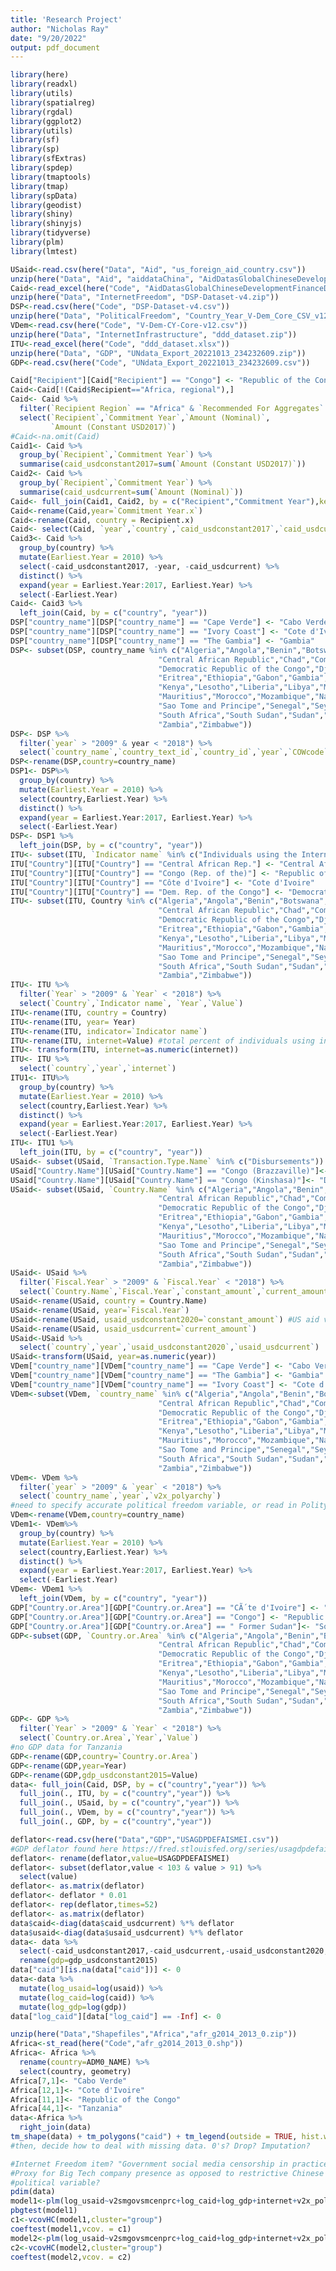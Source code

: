 ```yaml
---
title: 'Research Project'
author: "Nicholas Ray"
date: "9/20/2022"
output: pdf_document
---
```

```r
library(here)
library(readxl)
library(utils)
library(spatialreg)
library(rgdal)
library(ggplot2)
library(utils)
library(sf)
library(sp)
library(sfExtras)
library(spdep)
library(tmaptools)
library(tmap)
library(spData)
library(geodist)
library(shiny)
library(shinyjs)
library(tidyverse)
library(plm)
library(lmtest)
```
```r
USaid<-read.csv(here("Data", "Aid", "us_foreign_aid_country.csv"))
unzip(here("Data", "Aid", "aiddataChina", "AidDatasGlobalChineseDevelopmentFinanceDataset_v2.0.zip"))
Caid<-read_excel(here("Code", "AidDatasGlobalChineseDevelopmentFinanceDataset_v2.0.xlsx"), sheet = 5)
unzip(here("Data", "InternetFreedom", "DSP-Dataset-v4.zip"))
DSP<-read.csv(here("Code", "DSP-Dataset-v4.csv"))
unzip(here("Data", "PoliticalFreedom", "Country_Year_V-Dem_Core_CSV_v12", "V-Dem-CY-Core-v12.zip"))
VDem<-read.csv(here("Code", "V-Dem-CY-Core-v12.csv"))
unzip(here("Data", "InternetInfrastructure", "ddd_dataset.zip"))
ITU<-read_excel(here("Code", "ddd_dataset.xlsx"))
unzip(here("Data", "GDP", "UNdata_Export_20221013_234232609.zip"))
GDP<-read.csv(here("Code", "UNdata_Export_20221013_234232609.csv"))
```
```r
Caid["Recipient"][Caid["Recipient"] == "Congo"] <- "Republic of the Congo"
Caid<-Caid[!(Caid$Recipient=="Africa, regional"),]
Caid<- Caid %>%
  filter(`Recipient Region` == "Africa" & `Recommended For Aggregates` == "Yes" & `Commitment Year` > "2009") %>%
  select(`Recipient`,`Commitment Year`,`Amount (Nominal)`,
         `Amount (Constant USD2017)`)
#Caid<-na.omit(Caid)
Caid1<- Caid %>%
  group_by(`Recipient`,`Commitment Year`) %>%
  summarise(caid_usdconstant2017=sum(`Amount (Constant USD2017)`))
Caid2<- Caid %>%
  group_by(`Recipient`,`Commitment Year`) %>%
  summarise(caid_usdcurrent=sum(`Amount (Nominal)`))
Caid<- full_join(Caid1, Caid2, by = c("Recipient","Commitment Year"),keep=TRUE)
Caid<-rename(Caid,year=`Commitment Year.x`)
Caid<-rename(Caid, country = Recipient.x)
Caid<- select(Caid, `year`,`country`,`caid_usdconstant2017`,`caid_usdcurrent`)
Caid3<- Caid %>% 
  group_by(country) %>% 
  mutate(Earliest.Year = 2010) %>%
  select(-caid_usdconstant2017, -year, -caid_usdcurrent) %>% 
  distinct() %>%
  expand(year = Earliest.Year:2017, Earliest.Year) %>%
  select(-Earliest.Year)
Caid<- Caid3 %>%
  left_join(Caid, by = c("country", "year"))
DSP["country_name"][DSP["country_name"] == "Cape Verde"] <- "Cabo Verde"
DSP["country_name"][DSP["country_name"] == "Ivory Coast"] <- "Cote d'Ivoire"
DSP["country_name"][DSP["country_name"] == "The Gambia"] <- "Gambia"
DSP<- subset(DSP, country_name %in% c("Algeria","Angola","Benin","Botswana","Burundi","Cabo Verde","Cameroon",
                                 "Central African Republic","Chad","Comoros","Republic of the Congo","Cote d'Ivoire",
                                 "Democratic Republic of the Congo","Djibouti","Egypt","Equatorial Guinea",
                                 "Eritrea","Ethiopia","Gabon","Gambia","Ghana","Guinea","Guinea-Bissau",
                                 "Kenya","Lesotho","Liberia","Libya","Madagascar","Malawi","Mali","Mauritania",
                                 "Mauritius","Morocco","Mozambique","Namibia","Niger","Nigeria","Rwanda",
                                 "Sao Tome and Principe","Senegal","Seychelles","Sierra Leone","Somalia",
                                 "South Africa","South Sudan","Sudan","Togo","Tunisia","Uganda",
                                 "Zambia","Zimbabwe"))
DSP<- DSP %>%
  filter(`year` > "2009" & year < "2018") %>%
  select(`country_name`,`country_text_id`,`country_id`,`year`,`COWcode`,`v2smgovsmcenprc`,`v2smonper`)
DSP<-rename(DSP,country=country_name)
DSP1<- DSP%>% 
  group_by(country) %>% 
  mutate(Earliest.Year = 2010) %>%
  select(country,Earliest.Year) %>% 
  distinct() %>%
  expand(year = Earliest.Year:2017, Earliest.Year) %>%
  select(-Earliest.Year)
DSP<- DSP1 %>%
  left_join(DSP, by = c("country", "year"))
ITU<- subset(ITU, `Indicator name` %in% c("Individuals using the Internet, total (%)"))
ITU["Country"][ITU["Country"] == "Central African Rep."] <- "Central African Republic"
ITU["Country"][ITU["Country"] == "Congo (Rep. of the)"] <- "Republic of the Congo"
ITU["Country"][ITU["Country"] == "Côte d'Ivoire"] <- "Cote d'Ivoire"
ITU["Country"][ITU["Country"] == "Dem. Rep. of the Congo"] <- "Democratic Republic of the Congo"
ITU<- subset(ITU, Country %in% c("Algeria","Angola","Benin","Botswana","Burundi","Cabo Verde","Cameroon",
                                 "Central African Republic","Chad","Comoros","Republic of the Congo","Cote d'Ivoire",
                                 "Democratic Republic of the Congo","Djibouti","Egypt","Equatorial Guinea",
                                 "Eritrea","Ethiopia","Gabon","Gambia","Ghana","Guinea","Guinea-Bissau",
                                 "Kenya","Lesotho","Liberia","Libya","Madagascar","Malawi","Mali","Mauritania",
                                 "Mauritius","Morocco","Mozambique","Namibia","Niger","Nigeria","Rwanda",
                                 "Sao Tome and Principe","Senegal","Seychelles","Sierra Leone","Somalia",
                                 "South Africa","South Sudan","Sudan","Togo","Tunisia","Uganda",
                                 "Zambia","Zimbabwe"))
ITU<- ITU %>%
  filter(`Year` > "2009" & `Year` < "2018") %>%
  select(`Country`,`Indicator name`, `Year`,`Value`)
ITU<-rename(ITU, country = Country)
ITU<-rename(ITU, year= Year)
ITU<-rename(ITU, indicator=`Indicator name`)
ITU<-rename(ITU, internet=Value) #total percent of individuals using internet
ITU<- transform(ITU, internet=as.numeric(internet))
ITU<- ITU %>%
  select(`country`,`year`,`internet`)
ITU1<- ITU%>% 
  group_by(country) %>% 
  mutate(Earliest.Year = 2010) %>%
  select(country,Earliest.Year) %>% 
  distinct() %>%
  expand(year = Earliest.Year:2017, Earliest.Year) %>%
  select(-Earliest.Year)
ITU<- ITU1 %>%
  left_join(ITU, by = c("country", "year"))
USaid<- subset(USaid, `Transaction.Type.Name` %in% c("Disbursements"))
USaid["Country.Name"][USaid["Country.Name"] == "Congo (Brazzaville)"]<- "Republic of the Congo"
USaid["Country.Name"][USaid["Country.Name"] == "Congo (Kinshasa)"]<- "Democratic Republic of the Congo"
USaid<- subset(USaid, `Country.Name` %in% c("Algeria","Angola","Benin","Botswana","Burundi","Cabo Verde","Cameroon",
                                 "Central African Republic","Chad","Comoros","Republic of the Congo","Cote d'Ivoire",
                                 "Democratic Republic of the Congo","Djibouti","Egypt","Equatorial Guinea",
                                 "Eritrea","Ethiopia","Gabon","Gambia","Ghana","Guinea","Guinea-Bissau",
                                 "Kenya","Lesotho","Liberia","Libya","Madagascar","Malawi","Mali","Mauritania",
                                 "Mauritius","Morocco","Mozambique","Namibia","Niger","Nigeria","Rwanda",
                                 "Sao Tome and Principe","Senegal","Seychelles","Sierra Leone","Somalia",
                                 "South Africa","South Sudan","Sudan","Togo","Tunisia","Uganda",
                                 "Zambia","Zimbabwe"))
USaid<- USaid %>%
  filter(`Fiscal.Year` > "2009" & `Fiscal.Year` < "2018") %>%
  select(`Country.Name`,`Fiscal.Year`,`constant_amount`,`current_amount`)
USaid<-rename(USaid, country = Country.Name)
USaid<-rename(USaid, year=`Fiscal.Year`)
USaid<-rename(USaid, usaid_usdconstant2020=`constant_amount`) #US aid variable, constant USD. Need to make all dollar variables constant at same year
USaid<-rename(USaid, usaid_usdcurrent=`current_amount`)
USaid<-USaid %>% 
  select(`country`,`year`,`usaid_usdconstant2020`,`usaid_usdcurrent`)
USaid<-transform(USaid, year=as.numeric(year))
VDem["country_name"][VDem["country_name"] == "Cape Verde"] <- "Cabo Verde"
VDem["country_name"][VDem["country_name"] == "The Gambia"] <- "Gambia"
VDem["country_name"][VDem["country_name"] == "Ivory Coast"] <- "Cote d'Ivoire"
VDem<-subset(VDem, `country_name` %in% c("Algeria","Angola","Benin","Botswana","Burundi","Cabo Verde","Cameroon",
                                 "Central African Republic","Chad","Comoros","Republic of the Congo","Cote d'Ivoire",
                                 "Democratic Republic of the Congo","Djibouti","Egypt","Equatorial Guinea",
                                 "Eritrea","Ethiopia","Gabon","Gambia","Ghana","Guinea","Guinea-Bissau",
                                 "Kenya","Lesotho","Liberia","Libya","Madagascar","Malawi","Mali","Mauritania",
                                 "Mauritius","Morocco","Mozambique","Namibia","Niger","Nigeria","Rwanda",
                                 "Sao Tome and Principe","Senegal","Seychelles","Sierra Leone","Somalia",
                                 "South Africa","South Sudan","Sudan","Togo","Tunisia","Uganda",
                                 "Zambia","Zimbabwe"))
VDem<- VDem %>%
  filter(`year` > "2009" & `year` < "2018") %>%
  select(`country_name`,`year`,`v2x_polyarchy`) 
#need to specify accurate political freedom variable, or read in Polity
VDem<-rename(VDem,country=country_name)
VDem1<- VDem%>% 
  group_by(country) %>% 
  mutate(Earliest.Year = 2010) %>%
  select(country,Earliest.Year) %>% 
  distinct() %>%
  expand(year = Earliest.Year:2017, Earliest.Year) %>%
  select(-Earliest.Year)
VDem<- VDem1 %>%
  left_join(VDem, by = c("country", "year"))
GDP["Country.or.Area"][GDP["Country.or.Area"] == "CÃ´te d'Ivoire"] <- "Cote d'Ivoire"
GDP["Country.or.Area"][GDP["Country.or.Area"] == "Congo"] <- "Republic of the Congo"
GDP["Country.or.Area"][GDP["Country.or.Area"] == " Former Sudan"]<- "South Sudan"
GDP<-subset(GDP, `Country.or.Area` %in% c("Algeria","Angola","Benin","Botswana","Burundi","Cabo Verde","Cameroon",
                                 "Central African Republic","Chad","Comoros","Republic of the Congo","Cote d'Ivoire",
                                 "Democratic Republic of the Congo","Djibouti","Egypt","Equatorial Guinea",
                                 "Eritrea","Ethiopia","Gabon","Gambia","Ghana","Guinea","Guinea-Bissau",
                                 "Kenya","Lesotho","Liberia","Libya","Madagascar","Malawi","Mali","Mauritania",
                                 "Mauritius","Morocco","Mozambique","Namibia","Niger","Nigeria","Rwanda",
                                 "Sao Tome and Principe","Senegal","Seychelles","Sierra Leone","Somalia",
                                 "South Africa","South Sudan","Sudan","Togo","Tunisia","Uganda",
                                 "Zambia","Zimbabwe"))
GDP<- GDP %>%
  filter(`Year` > "2009" & `Year` < "2018") %>%
  select(`Country.or.Area`,`Year`,`Value`)
#no GDP data for Tanzania
GDP<-rename(GDP,country=`Country.or.Area`)
GDP<-rename(GDP,year=Year)
GDP<-rename(GDP,gdp_usdconstant2015=Value)
data<- full_join(Caid, DSP, by = c("country","year")) %>%
  full_join(., ITU, by = c("country","year")) %>%
  full_join(., USaid, by = c("country","year")) %>%
  full_join(., VDem, by = c("country","year")) %>%
  full_join(., GDP, by = c("country","year"))
```
```r
deflator<-read.csv(here("Data","GDP","USAGDPDEFAISMEI.csv"))
#GDP deflator found here https://fred.stlouisfed.org/series/usagdpdefaismei
deflator<- rename(deflator,value=USAGDPDEFAISMEI)
deflator<- subset(deflator,value < 103 & value > 91) %>%
  select(value)
deflator<- as.matrix(deflator)
deflator<- deflator * 0.01
deflator<- rep(deflator,times=52)
deflator<- as.matrix(deflator)
data$caid<-diag(data$caid_usdcurrent) %*% deflator
data$usaid<-diag(data$usaid_usdcurrent) %*% deflator
data<- data %>%
  select(-caid_usdconstant2017,-caid_usdcurrent,-usaid_usdconstant2020,-usaid_usdcurrent) %>%
  rename(gdp=gdp_usdconstant2015)
data["caid"][is.na(data["caid"])] <- 0
data<-data %>%
  mutate(log_usaid=log(usaid)) %>%
  mutate(log_caid=log(caid)) %>%
  mutate(log_gdp=log(gdp))
data["log_caid"][data["log_caid"] == -Inf] <- 0
```
```r
unzip(here("Data","Shapefiles","Africa","afr_g2014_2013_0.zip"))
Africa<-st_read(here("Code","afr_g2014_2013_0.shp"))
Africa<- Africa %>%
  rename(country=ADM0_NAME) %>% 
  select(country, geometry)
Africa[7,1]<- "Cabo Verde"
Africa[12,1]<- "Cote d'Ivoire"
Africa[11,1]<- "Republic of the Congo"
Africa[44,1]<- "Tanzania"
data<-Africa %>%
  right_join(data)
tm_shape(data) + tm_polygons("caid") + tm_legend(outside = TRUE, hist.width = 2) + tm_layout(frame = FALSE)
#then, decide how to deal with missing data. 0's? Drop? Imputation?
```
```r
#Internet Freedom item? "Government social media censorship in practice (C) (v2smgovsmcenprc)"
#Proxy for Big Tech company presence as opposed to restrictive Chinese media? " Online media perspectives (C) (v2smonper)"
#political variable?
pdim(data)
model1<-plm(log_usaid~v2smgovsmcenprc+log_caid+log_gdp+internet+v2x_polyarchy,index = c("country","year"),data=data)
pbgtest(model1)
c1<-vcovHC(model1,cluster="group")
coeftest(model1,vcov. = c1)
model2<-plm(log_usaid~v2smgovsmcenprc+log_caid+log_gdp+internet+v2x_polyarchy,index = c("country","year"),data=data,model="random",random.method = "walhus")
c2<-vcovHC(model2,cluster="group")
coeftest(model2,vcov. = c2)
```